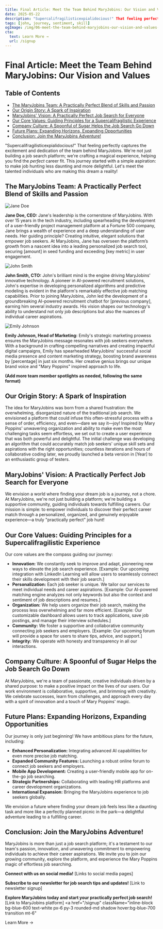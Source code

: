 ```yaml
---
title: Final Article: Meet the Team Behind MaryJobins: Our Vision and Values
date: 2025-05-22
description: "Supercalifragilisticexpialidocious!" That feeling perfectly captures the excitement and dedication of the team behind MaryJobins. We're not just building a ...
tags: [john, journey, sentiment, skill]
ogImage: /img/06-meet-the-team-behind-maryjobins-our-vision-and-values-preview.png
cta:
  text: Learn More →
  url: /signup
---
```


# Final Article: Meet the Team Behind MaryJobins: Our Vision and Values

<nav className="mb-8 border-b pb-4">
  <h2 className="text-lg font-semibold">Table of Contents</h2>
  <ul className="list-disc list-inside text-blue-600 space-y-1">
    <li><a href="#the-maryjobins-team--a-practically-perfect-blend-of-skills-and-passion">The MaryJobins Team:  A Practically Perfect Blend of Skills and Passion</a></li>
    <li><a href="#our-origin-story-a-spark-of-inspiration">Our Origin Story: A Spark of Inspiration</a></li>
    <li><a href="#maryjobins-vision--a-practically-perfect-job-search-for-everyone">MaryJobins' Vision:  A Practically Perfect Job Search for Everyone</a></li>
    <li><a href="#our-core-values-guiding-principles-for-a-supercalifragilistic-experience">Our Core Values: Guiding Principles for a Supercalifragilistic Experience</a></li>
    <li><a href="#company-culture-a-spoonful-of-sugar-helps-the-job-search-go-down">Company Culture: A Spoonful of Sugar Helps the Job Search Go Down</a></li>
    <li><a href="#future-plans--expanding-horizons-expanding-opportunities">Future Plans:  Expanding Horizons, Expanding Opportunities</a></li>
    <li><a href="#conclusion--join-the-maryjobins-adventure">Conclusion:  Join the MaryJobins Adventure!</a></li>
  </ul>
</nav>



"Supercalifragilisticexpialidocious!"  That feeling perfectly captures the excitement and dedication of the team behind MaryJobins. We're not just building a job search platform; we're crafting a magical experience, helping you find the *perfect* career fit.  This journey started with a simple aspiration: to make job hunting less daunting and more delightful. Let's meet the talented individuals who are making this dream a reality!

## <span id="the-maryjobins-team--a-practically-perfect-blend-of-skills-and-passion">The MaryJobins Team:  A Practically Perfect Blend of Skills and Passion</span>

![Jane Doe](placeholder_jane_doe.jpg)

**Jane Doe, CEO:** Jane's leadership is the cornerstone of MaryJobins.  With over 15 years in the tech industry, including spearheading the development of a user-friendly project management platform at a Fortune 500 company, Jane brings a wealth of experience and a deep understanding of user needs.  Her guiding principle?  Creating intuitive, elegant solutions that empower job seekers. At MaryJobins, Jane has overseen the platform’s growth from a nascent idea into a leading personalized job search tool, securing [amount] in seed funding and exceeding [key metric] in user engagement.


![John Smith](placeholder_john_smith.jpg)

**John Smith, CTO:** John's brilliant mind is the engine driving MaryJobins' innovative technology. A pioneer in AI-powered recruitment solutions, John's expertise in developing personalized algorithms and predictive modeling is evident in the platform's remarkably effective job matching capabilities. Prior to joining MaryJobins, John led the development of a groundbreaking AI-powered recruitment chatbot for [previous company], earning him several industry awards.  His vision shapes our technology's ability to understand not only job descriptions but also the nuances of individual career aspirations.


![Emily Johnson](placeholder_emily_johnson.jpg)

**Emily Johnson, Head of Marketing:** Emily's strategic marketing prowess ensures the MaryJobins message resonates with job seekers everywhere.  With a background in crafting compelling narratives and creating impactful digital campaigns, Emily has spearheaded MaryJobins' successful social media presence and content marketing strategy, boosting brand awareness by [percentage] in just six months. Her creative genius brings our unique brand voice and "Mary Poppins" inspired approach to life.


**(Add more team member spotlights as needed, following the same format)**


## <span id="our-origin-story-a-spark-of-inspiration">Our Origin Story: A Spark of Inspiration</span>

The idea for MaryJobins was born from a shared frustration: the overwhelming, disorganized nature of the traditional job search.  We envisioned a platform that could infuse this often-stressful process with a sense of order, efficiency, and even—dare we say it—joy! Inspired by Mary Poppins' unwavering organization and ability to make even the most challenging tasks seem effortless, we set out to create a user experience that was both powerful and delightful.  The initial challenge was developing an algorithm that could accurately match job seekers' unique skill sets and aspirations with the right opportunities; countless iterations and hours of collaborative coding later, we proudly launched a beta version in [Year] to an enthusiastic group of testers.


## <span id="maryjobins-vision--a-practically-perfect-job-search-for-everyone">MaryJobins' Vision:  A Practically Perfect Job Search for Everyone</span>

We envision a world where finding your dream job is a journey, not a chore.  At MaryJobins, we're not just building a platform; we're building a supportive community, guiding individuals towards fulfilling careers. Our mission is simple: to empower individuals to discover their perfect career match through a personalized, organized, and genuinely enjoyable experience—a truly "practically perfect" job hunt!


## <span id="our-core-values-guiding-principles-for-a-supercalifragilistic-experience">Our Core Values: Guiding Principles for a Supercalifragilistic Experience</span>

Our core values are the compass guiding our journey:

*   **Innovation:** We constantly seek to improve and adapt, pioneering new ways to elevate the job search experience. [Example:  Our upcoming integration with LinkedIn Learning will allow users to seamlessly connect their skills development with their job search.]
*   **Personalization:** Each job seeker is unique. We tailor our services to meet individual needs and career aspirations. [Example: Our AI-powered matching engine analyzes not only keywords but also the context and sentiment of job descriptions and resumes.]
*   **Organization:** We help users organize their job search, making the process less overwhelming and far more efficient. [Example: Our customizable dashboard allows users to track applications, save job postings, and manage their interview schedules.]
*   **Community:** We foster a supportive and collaborative community connecting job seekers and employers. [Example:  Our upcoming forum will provide a space for users to share tips, advice, and support.]
*   **Integrity:** We operate with honesty and transparency in all our interactions.

##  Company Culture: A Spoonful of Sugar Helps the Job Search Go Down

At MaryJobins, we're a team of passionate, creative individuals driven by a shared purpose: to make a positive impact on the lives of our users. Our work environment is collaborative, supportive, and brimming with creativity. We celebrate successes, learn from challenges, and approach every day with a spirit of innovation and a touch of Mary Poppins' magic.


## <span id="future-plans--expanding-horizons-expanding-opportunities">Future Plans:  Expanding Horizons, Expanding Opportunities</span>

Our journey is only just beginning!  We have ambitious plans for the future, including:

*   **Enhanced Personalization:** Integrating advanced AI capabilities for even more precise job matching.
*   **Expanded Community Features:** Launching a robust online forum to connect job seekers and employers.
*   **Mobile App Development:** Creating a user-friendly mobile app for on-the-go job searching.
*   **Strategic Partnerships:** Collaborating with leading HR platforms and career development organizations.
*   **International Expansion:** Bringing the MaryJobins experience to job seekers globally.

We envision a future where finding your dream job feels less like a daunting task and more like a perfectly planned picnic in the park—a delightful adventure leading to a fulfilling career.


## <span id="conclusion--join-the-maryjobins-adventure">Conclusion:  Join the MaryJobins Adventure!</span>

MaryJobins is more than just a job search platform; it's a testament to our team's passion, innovation, and unwavering commitment to empowering individuals to achieve their career aspirations. We invite you to join our growing community, explore the platform, and experience the Mary Poppins magic of effortless job searching.

**Connect with us on social media!** [Links to social media pages]

**Subscribe to our newsletter for job search tips and updates!** [Link to newsletter signup]

**Explore MaryJobins today and start your practically perfect job search!** [Link to MaryJobins platform]
<a
  href="/signup"
  className="inline-block bg-blue-600 text-white px-6 py-3 rounded-md shadow hover:bg-blue-700 transition mt-6"
>
  Learn More →
</a>